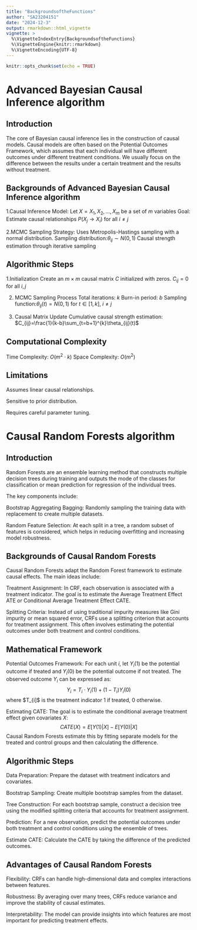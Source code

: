 ```yaml
---
title: "BackgroundsoftheFunctions"
author: "SA23204151"
date: "2024-12-3"
output: rmarkdown::html_vignette
vignette: >
  %\VignetteIndexEntry{BackgroundsoftheFunctions}
  %\VignetteEngine{knitr::rmarkdown}
  %\VignetteEncoding{UTF-8}
---
```


```r
knitr::opts_chunk$set(echo = TRUE)
```

# Advanced Bayesian Causal Inference algorithm

## Introduction
The core of Bayesian causal inference lies in the construction of causal models. Causal models are often based on the Potential Outcomes Framework, which assumes that each individual will have different outcomes under different treatment conditions. We usually focus on the difference between the results under a certain treatment and the results without treatment.

## Backgrounds of Advanced Bayesian Causal Inference algorithm
1.Causal Inference Model: Let $X=X_{1},X_{2},...,X_{m}$ be a set of $m$ variables
Goal: Estimate causal relationships $P(X_{j}\rightarrow X_{i})$ for all $i\neq j$

2.MCMC Sampling Strategy:
Uses Metropolis-Hastings sampling with a normal distribution.
Sampling distribution:$\theta_{ij}\sim N(0,1)$
Causal strength estimation through iterative sampling

## Algorithmic Steps
1.Initialization
Create an $m\times m$ causal matrix $C$ initialized with zeros. $C_{ij}=0$ for all $i,j$

2. MCMC Sampling Process
Total iterations: $k$
Burn-in period: $b$
Sampling function:$\theta_{ij}(t)=N(0,1)$ for $t\in[1,k]$, $i\neq j$

3. Causal Matrix Update
Cumulative causal strength estimation: $C_{ij}=\frac{1}{k-b}\sum_{t=b+1}^{k}\theta_{ij}(t)$

## Computational Complexity
Time Complexity: $O(m^{2}\cdot k)$
Space Complexity: $O(m^{2})$

## Limitations
Assumes linear causal relationships.

Sensitive to prior distribution.

Requires careful parameter tuning.

# Causal Random Forests algorithm

## Introduction
Random Forests are an ensemble learning method that constructs multiple decision trees during training and outputs the mode of the classes for classification or mean prediction for regression of the individual trees. 

The key components include: 

Bootstrap Aggregating Bagging: Randomly sampling the training data with replacement to create multiple datasets. 

Random Feature Selection: At each split in a tree, a random subset of features is considered, which helps in reducing overfitting and increasing model robustness.

## Backgrounds of Causal Random Forests
Causal Random Forests adapt the Random Forest framework to estimate causal effects. The main ideas include:

Treatment Assignment: In CRF, each observation is associated with a treatment indicator. The goal is to estimate the Average Treatment Effect ATE or Conditional Average Treatment Effect CATE.

Splitting Criteria: Instead of using traditional impurity measures like Gini impurity or mean squared error, CRFs use a splitting criterion that accounts for treatment assignment. This often involves estimating the potential outcomes under both treatment and control conditions.

## Mathematical Framework
Potential Outcomes Framework: For each unit $i$, let $Y_{i}(1)$ be the potential outcome if treated and $Y_{i}(0)$ be the potential outcome if not treated. The observed outcome $Y_{i}$ can be expressed as:
$$
Y_{i}=T_{i}\cdot Y_{i}(1)+(1-T_{i})Y_{i}(0)
$$
where $T_{i]$ is the treatment indicator $1$ if treated, $0$ otherwise.

Estimating CATE: The goal is to estimate the conditional average treatment effect given covariates $X$:
$$
CATE(X)=E[Y(1)|X]-E[Y(0)|X]
$$
Causal Random Forests estimate this by fitting separate models for the treated and control groups and then calculating the difference.

## Algorithmic Steps
Data Preparation: Prepare the dataset with treatment indicators and covariates.

Bootstrap Sampling: Create multiple bootstrap samples from the dataset.

Tree Construction: For each bootstrap sample, construct a decision tree using the modified splitting criteria that accounts for treatment assignment.

Prediction: For a new observation, predict the potential outcomes under both treatment and control conditions using the ensemble of trees.

Estimate CATE: Calculate the CATE by taking the difference of the predicted outcomes.

## Advantages of Causal Random Forests
Flexibility: CRFs can handle high-dimensional data and complex interactions between features.

Robustness: By averaging over many trees, CRFs reduce variance and improve the stability of causal estimates.

Interpretability: The model can provide insights into which features are most important for predicting treatment effects.
